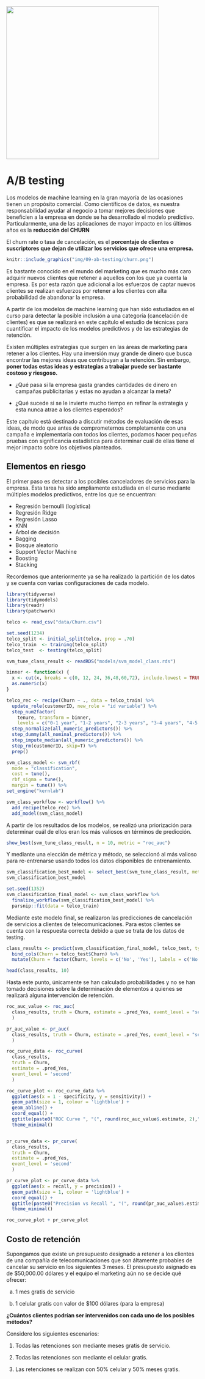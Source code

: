 <div class="watermark"><img src="img/header.png" width="400"></div>

# A/B testing

Los modelos de machine learning en la gran mayoría de las ocasiones tienen un propósito comercial. Como científicos de datos, es nuestra responsabilidad ayudar al negocio a tomar mejores decisiones que beneficien a la empresa en donde se ha desarrollado el modelo predictivo. Particularmente, una de las aplicaciones de mayor impacto en los últimos años es la **reducción del CHURN**

El churn rate o tasa de cancelación, es el **porcentaje de clientes o suscriptores que dejan de utilizar los servicios que ofrece una empresa.**

```r
knitr::include_graphics("img/09-ab-testing/churn.png")
```

Es bastante conocido en el mundo del marketing que es mucho más caro adquirir nuevos clientes que retener a aquellos con los que ya cuenta la empresa. Es por esta razón que adicional a los esfuerzos de captar nuevos clientes se realizan esfuerzos por retener a los clientes con alta probabilidad de abandonar la empresa.

A partir de los modelos de machine learning que han sido estudiados en el curso para detectar la posible inclusión a una categoría (cancelación de clientes) es que se realizará en este capítulo el estudio de técnicas para cuantificar el impacto de los modelos predictivos y de las estrategias de retención.

Existen múltiples estrategias que surgen en las áreas de marketing para retener a los clientes. Hay una inversión muy grande de dinero que busca encontrar las mejores ideas que contribuyan a la retención. Sin embargo, **poner todas estas ideas y estrategias a trabajar puede ser bastante costoso y riesgoso.** 

* ¿Qué pasa si la empresa gasta grandes cantidades de dinero en campañas publicitarias y estas no ayudan a alcanzar la meta?

* ¿Qué sucede si se le invierte mucho tiempo en refinar la estrategia y esta nunca atrae a los clientes esperados?

Este capítulo está destinado a discutir métodos de evaluación de esas ideas, de modo que antes de comprometernos completamente con una campaña e implementarla con todos los clientes, podamos hacer pequeñas pruebas con significancia estadística para determinar cuál de ellas tiene el mejor impacto sobre los objetivos planteados.


## Elementos en riesgo

El primer paso es detectar a los posibles canceladores de servicios para la empresa. Esta tarea ha sido ampliamente estudiada en el curso mediante múltiples modelos predictivos, entre los que se encuentran:

* Regresión bernoulli (logística)
* Regresión Ridge
* Regresión Lasso
* KNN
* Árbol de decisión
* Bagging
* Bosque aleatorio
* Support Vector Machine
* Boosting
* Stacking

Recordemos que anteriormente ya se ha realizado la partición de los datos y se cuenta con varias configuraciones de cada modelo.

```r

library(tidyverse)
library(tidymodels)
library(readr)
library(patchwork)

telco <- read_csv("data/Churn.csv")

set.seed(1234)
telco_split <- initial_split(telco, prop = .70)
telco_train  <- training(telco_split)
telco_test  <- testing(telco_split)

svm_tune_class_result <- readRDS("models/svm_model_class.rds")
```


```r
binner <- function(x) {
  x <- cut(x, breaks = c(0, 12, 24, 36,48,60,72), include.lowest = TRUE)
  as.numeric(x)
}

telco_rec <- recipe(Churn ~ ., data = telco_train) %>% 
  update_role(customerID, new_role = "id variable") %>% 
  step_num2factor(
    tenure, transform = binner, 
    levels = c("0-1 year", "1-2 years", "2-3 years", "3-4 years", "4-5 years", "5-6 years")) %>%
  step_normalize(all_numeric_predictors()) %>% 
  step_dummy(all_nominal_predictors()) %>% 
  step_impute_median(all_numeric_predictors()) %>% 
  step_rm(customerID, skip=T) %>% 
  prep()

svm_class_model <- svm_rbf(
  mode = "classification",
  cost = tune(),
  rbf_sigma = tune(),
  margin = tune()) %>% 
set_engine("kernlab")

svm_class_workflow <- workflow() %>% 
  add_recipe(telco_rec) %>% 
  add_model(svm_class_model)
```

A partir de los resultados de los modelos, se realizó una priorización para determinar cuál de ellos eran los más valiosos en términos de predicción.

```r
show_best(svm_tune_class_result, n = 10, metric = "roc_auc")
```

Y mediante una elección de métrica y método, se seleccionó al más valioso para re-entrenarse usando todos los datos disponibles de entrenamiento.

```r
svm_classification_best_model <- select_best(svm_tune_class_result, metric = "roc_auc")
svm_classification_best_model

set.seed(1352)
svm_classification_final_model <- svm_class_workflow %>%
  finalize_workflow(svm_classification_best_model) %>%
  parsnip::fit(data = telco_train)
```

Mediante este modelo final, se realizaron las predicciones de cancelación de servicios a clientes de telecomunicaciones. Para estos clientes se cuenta con la respuesta correcta debido a que se trata de los datos de testing.

```r
class_results <- predict(svm_classification_final_model, telco_test, type = "prob") %>% 
  bind_cols(Churn = telco_test$Churn) %>% 
  mutate(Churn = factor(Churn, levels = c('No', 'Yes'), labels = c('No', 'Yes')))

head(class_results, 10)

```

Hasta este punto, únicamente se han calculado probabilidades y no se han tomado decisiones sobre la determinación de elementos a quienes se realizará alguna intervención de retención.


```r
roc_auc_value <- roc_auc(
  class_results, truth = Churn, estimate = .pred_Yes, event_level = "second"
  )

pr_auc_value <- pr_auc(
  class_results, truth = Churn, estimate = .pred_Yes, event_level = "second"
  )

roc_curve_data <- roc_curve(
  class_results, 
  truth = Churn, 
  estimate = .pred_Yes, 
  event_level = 'second'
  )

roc_curve_plot <- roc_curve_data %>% 
  ggplot(aes(x = 1 - specificity, y = sensitivity)) +
  geom_path(size = 1, colour = 'lightblue') +
  geom_abline() +
  coord_equal() +
  ggtitle(paste0("ROC Curve ", "(", round(roc_auc_value$.estimate, 2),")")) +
  theme_minimal()


pr_curve_data <- pr_curve(
  class_results, 
  truth = Churn, 
  estimate = .pred_Yes, 
  event_level = 'second'
  )

pr_curve_plot <- pr_curve_data %>% 
  ggplot(aes(x = recall, y = precision)) +
  geom_path(size = 1, colour = 'lightblue') +
  coord_equal() +
  ggtitle(paste0("Precision vs Recall ", "(", round(pr_auc_value$.estimate, 2),")")) +
  theme_minimal()

roc_curve_plot + pr_curve_plot
```

## Costo de retención

Supongamos que existe un presupuesto designado a retener a los clientes de una compañía de telecomunicaciones que son áltamente probables de cancelar su servicio en los siguientes 3 meses. El presupuesto asignado es de $50,000.00 dólares y el equipo el marketing aún no se decide qué ofrecer:

a) 1 mes gratis de servicio

b) 1 celular gratis con valor de $100 dólares (para la empresa)


**¿Cuántos clientes podrían ser intervenidos con cada uno de los posibles métodos?** 

Considere los siguientes escenarios:

1) Todas las retenciones son mediante meses gratis de servicio.

2) Todas las retenciones son mediante el celular gratis.

3) Las retenciones se realizan con 50% celular y 50% meses gratis.








